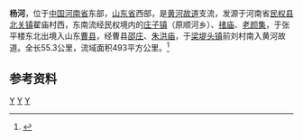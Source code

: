 {{Other uses|杨河|other=同名或類似名的其它條目描述}}
{{Infobox river
  | river_name      = 杨河
  | image_name      =
  | image_size      = 
  | caption         = 
  | origin          = [[河南省|河南省]][[民权县|民权县]][[北关镇|北关镇]]翟庙村
  | mouth           = [[山东省|山东省]][[曹县|曹县]][[梁堤头镇|梁堤头镇]]前刘村南[[废黄河|黄河故道]]
  | basin_countries = {{PRC}}
  | length          = 55.3 公里
  | elevation       = 
  | mouth_elevation = 
  | discharge       = 
  | watershed       =493 平方公里
}}
'''杨河'''，位于[[中国|中国]][[河南省|河南省]]东部，[[山东省|山东省]]西部，是[[废黄河|黄河故道]]支流，发源于河南省[[民权县|民权县]][[北关镇|北关镇]]翟庙村西，东南流经民权境内的[[庄子镇|庄子镇]]（原顺河乡）、[[禇庙乡|禇庙]]、[[老颜集乡|老颜集]]，于张平楼东北出境入山东[[曹县|曹县]]，经曹县[[邵庄镇_(曹县)|邵庄]]、[[朱洪庙乡|朱洪庙]]，于[[梁堤头镇|梁堤头镇]]前刘村南入黄河故道。全长55.3公里，流域面积493平方公里。<ref name="中国河湖大典">{{cite book|author=《[[中国河湖大典|中国河湖大典]]》编纂委员会|title=《中国河湖大典·淮河卷》|format=M|edition=1|location=北京|publisher=中国水利水电出版社|date=2010年9月|pages=223页|isbn=978-7-5084-7953-8}}</ref>

==参考资料==
{{reflist}}

[[Category:沂沭泗河水系|Y]]
[[Category:山东河流|Y]]
[[Category:河南河流|Y]]
